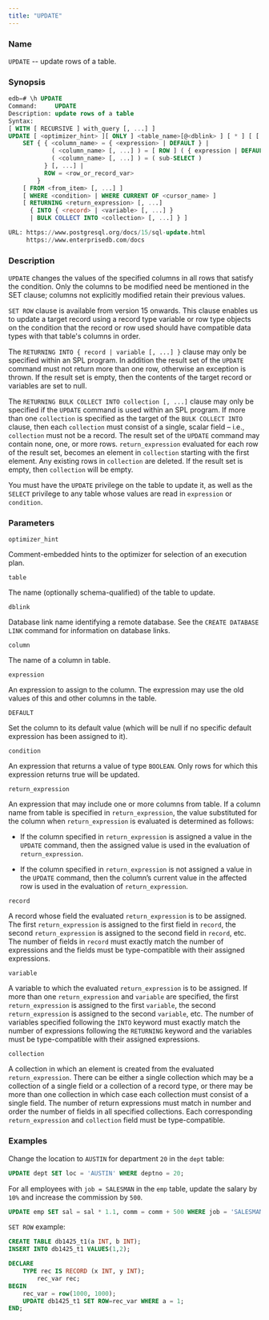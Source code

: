 ```yaml
---
title: "UPDATE"
---
```


### Name

`UPDATE` -- update rows of a table.

### Synopsis

```sql
edb=# \h UPDATE 
Command:     UPDATE
Description: update rows of a table
Syntax:
[ WITH [ RECURSIVE ] with_query [, ...] ]
UPDATE [ <optimizer_hint> ][ ONLY ] <table_name>[@<dblink> ] [ * ] [ [ AS ] alias ]
    SET { { <column_name> = { <expression> | DEFAULT } |
            ( <column_name> [, ...] ) = [ ROW ] ( { expression | DEFAULT } [, ...] ) |
            ( <column_name> [, ...] ) = ( sub-SELECT )
          } [, ...] |
          ROW = <row_or_record_var>
        }
    [ FROM <from_item> [, ...] ]
    [ WHERE <condition> | WHERE CURRENT OF <cursor_name> ]
    [ RETURNING <return_expression> [, ...]
      { INTO { <record> | <variable> [, ...] }
      | BULK COLLECT INTO <collection> [, ...] } ]

URL: https://www.postgresql.org/docs/15/sql-update.html
     https://www.enterprisedb.com/docs
```

### Description

`UPDATE` changes the values of the specified columns in all rows that satisfy the condition. Only the columns to be modified need be mentioned in the SET clause; columns not explicitly modified retain their previous values.

`SET ROW` clause is available from version 15 onwards. This clause enables us to update a target record using a record type variable or row type objects on the condition that the record or row used should have compatible data types with that table's columns in order.

The `RETURNING INTO { record | variable [, ...] }` clause may only be specified within an SPL program. In addition the result set of the `UPDATE` command must not return more than one row, otherwise an exception is thrown. If the result set is empty, then the contents of the target record or variables are set to null.

The `RETURNING BULK COLLECT INTO collection [, ...]` clause may only be specified if the `UPDATE` command is used within an SPL program. If more than one `collection` is specified as the target of the `BULK COLLECT INTO` clause, then each `collection` must consist of a single, scalar field – i.e., `collection` must not be a record. The result set of the `UPDATE` command may contain none, one, or more rows. `return_expression` evaluated for each row of the result set, becomes an element in `collection` starting with the first element. Any existing rows in `collection` are deleted. If the result set is empty, then `collection` will be empty.

You must have the `UPDATE` privilege on the table to update it, as well as the `SELECT` privilege to any table whose values are read in `expression` or `condition`.

### Parameters

`optimizer_hint`

 Comment-embedded hints to the optimizer for selection of an execution plan.

`table`

 The name (optionally schema-qualified) of the table to update.

`dblink`

 Database link name identifying a remote database. See the `CREATE DATABASE LINK` command for information on database links.

`column`

 The name of a column in table.

`expression`

 An expression to assign to the column. The expression may use the old values of this and other columns in the table.

`DEFAULT`

 Set the column to its default value (which will be null if no specific default expression has been assigned to it).

`condition`

 An expression that returns a value of type `BOOLEAN`. Only rows for which this expression returns true will be updated.

`return_expression`

 An expression that may include one or more columns from table. If a column name from table is specified in `return_expression`, the value substituted for the column when `return_expression` is evaluated is determined as follows:

-   If the column specified in `return_expression` is assigned a value in the `UPDATE` command, then the assigned value is used in the evaluation of `return_expression`.

-   If the column specified in `return_expression` is not assigned a value in the `UPDATE` command, then the column’s current value in the affected row is used in the evaluation of `return_expression`.

`record`

 A record whose field the evaluated `return_expression` is to be assigned. The first `return_expression` is assigned to the first field in `record`, the second `return_expression` is assigned to the second field in `record`, etc. The number of fields in `record` must exactly match the number of expressions and the fields must be type-compatible with their assigned expressions.

`variable`

 A variable to which the evaluated `return_expression` is to be assigned. If more than one `return_expression` and `variable` are specified, the first `return_expression` is assigned to the first `variable`, the second `return_expression` is assigned to the second `variable`, etc. The number of variables specified following the `INTO` keyword must exactly match the number of expressions following the `RETURNING` keyword and the variables must be type-compatible with their assigned expressions.

`collection`

 A collection in which an element is created from the evaluated `return_expression`. There can be either a single collection which may be a collection of a single field or a collection of a record type, or there may be more than one collection in which case each collection must consist of a single field. The number of return expressions must match in number and order the number of fields in all specified collections. Each corresponding `return_expression` and `collection` field must be type-compatible.

### Examples

Change the location to `AUSTIN` for department `20` in the `dept` table:

```sql
UPDATE dept SET loc = 'AUSTIN' WHERE deptno = 20;
```

For all employees with `job = SALESMAN` in the `emp` table, update the salary by `10%` and increase the commission by `500`.

```sql
UPDATE emp SET sal = sal * 1.1, comm = comm + 500 WHERE job = 'SALESMAN';
```


`SET ROW` example:

```sql
CREATE TABLE db1425_t1(a INT, b INT);
INSERT INTO db1425_t1 VALUES(1,2);

DECLARE   
	TYPE rec IS RECORD (x INT, y INT);
    	rec_var rec;    
BEGIN    
	rec_var = row(1000, 1000);
	UPDATE db1425_t1 SET ROW=rec_var WHERE a = 1;   
END;
```